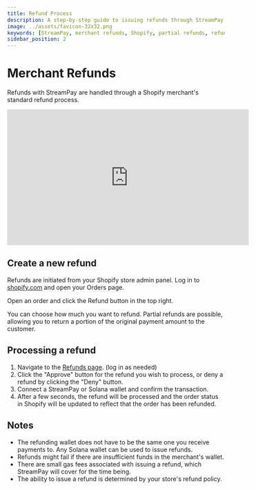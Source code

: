 ```yaml
---
title: Refund Process
description: A step-by-step guide to issuing refunds through StreamPay using your Shopify merchant account. From initiation to approval, understand the complete refund process.
image: ../assets/favicon-32x32.png
keywords: [StreamPay, merchant refunds, Shopify, partial refunds, refund process]
sidebar_position: 2
---
```


# Merchant Refunds

Refunds with StreamPay are handled through a Shopify merchant's standard refund process.

<iframe
    width="560"
    height="315"
    src="https://www.youtube.com/embed/BvpdBJk3zGE"
    title="YouTube video player"
    frameborder="0"
    allow="accelerometer; autoplay; clipboard-write; encrypted-media; gyroscope; picture-in-picture; web-share"
    allowfullscreen
></iframe>

## Create a new refund

Refunds are initiated from your Shopify store admin panel. Log in to [shopify.com](http://shopify.com) and open your Orders page.

Open an order and click the Refund button in the top right.

You can choose how much you want to refund. Partial refunds are possible, allowing you to return a portion of the original payment amount to the customer.

## Processing a refund

1. Navigate to the [Refunds page](https://merchant.streampayments.app/refunds). (log in as needed)
2. Click the "Approve" button for the refund you wish to process, or deny a refund by clicking the "Deny" button.
3. Connect a StreamPay or Solana wallet and confirm the transaction.
4. After a few seconds, the refund will be processed and the order status in Shopify will be updated to reflect that the order has been refunded.

## Notes

-   The refunding wallet does not have to be the same one you receive payments to. Any Solana wallet can be used to issue refunds.
-   Refunds might fail if there are insufficient funds in the merchant's wallet.
-   There are small gas fees associated with issuing a refund, which StreamPay will cover for the time being.
-   The ability to issue a refund is determined by your store's refund policy.
